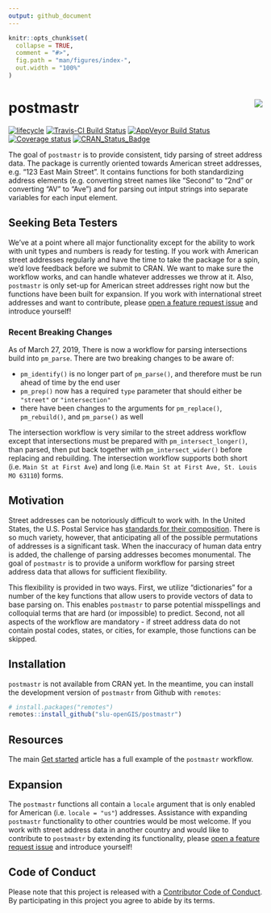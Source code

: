 ```yaml
---
output: github_document
---
```


```r
knitr::opts_chunk$set(
  collapse = TRUE,
  comment = "#>",
  fig.path = "man/figures/index-",
  out.width = "100%"
)
```

# postmastr <img src="man/figures/logo.png" align="right" />

[![lifecycle](https://img.shields.io/badge/lifecycle-maturing-blue.svg)](https://www.tidyverse.org/lifecycle/#maturing)
[![Travis-CI Build Status](https://travis-ci.org/slu-openGIS/postmastr.svg?branch=master)](https://travis-ci.org/slu-openGIS/postmastr)
[![AppVeyor Build Status](https://ci.appveyor.com/api/projects/status/github/slu-openGIS/postmastr?branch=master&svg=true)](https://ci.appveyor.com/project/chris-prener/postmastr)
[![Coverage status](https://codecov.io/gh/slu-openGIS/postmastr/branch/master/graph/badge.svg)](https://codecov.io/github/slu-openGIS/postmastr?branch=master)
[![CRAN_Status_Badge](http://www.r-pkg.org/badges/version/postmastr)](https://cran.r-project.org/package=postmastr)

The goal of `postmastr` is to provide consistent, tidy parsing of street address data. The package is currently oriented towards American street addresses, e.g. "123 East Main Street". It contains functions for both standardizing address elements (e.g. converting street names like "Second" to "2nd" or converting "AV" to "Ave") and for parsing out intput strings into separate variables for each input element.

## Seeking Beta Testers
We've at a point where all major functionality except for the ability to work with unit types and numbers is ready for testing. If you work with American street addresses regularly and have the time to take the package for a spin, we'd love feedback before we submit to CRAN. We want to make sure the workflow works, and can handle whatever addresses we throw at it. Also, `postmastr` is only set-up for American street addresses right now but the functions have been built for expansion. If you work with international street addresses and want to contribute, please [open a feature request issue](https://github.com/slu-openGIS/postmastr/issues/new/choose) and introduce yourself!

### Recent Breaking Changes
As of March 27, 2019, There is now a workflow for parsing intersections build into `pm_parse`. There are two breaking changes to be aware of:

* `pm_identify()` is no longer part of `pm_parse()`, and therefore must be run ahead of time by the end user
* `pm_prep()` now has a required `type` parameter that should either be `"street"` or `"intersection"`
* there have been changes to the arguments for `pm_replace()`, `pm_rebuild()`, and `pm_parse()` as well

The intersection workflow is very similar to the street address workflow except that intersections must be prepared with `pm_intersect_longer()`, than parsed, then put back together with `pm_intersect_wider()` before replacing and rebuilding. The intersection workflow supports both short (i.e. `Main St at First Ave`) and long (i.e. `Main St at First Ave, St. Louis MO 63110`) forms.

## Motivation
Street addresses can be notoriously difficult to work with. In the United States, the U.S. Postal Service has [standards for their composition](https://pe.usps.com/text/pub28/welcome.htm). There is so much variety, however, that anticipating all of the possible permutations of addresses is a significant task. When the inaccuracy of human data entry is added, the challenge of parsing addresses becomes monumental. The goal of `postmastr` is to provide a uniform workflow for parsing street address data that allows for sufficient flexibility.

This flexibility is provided in two ways. First, we utilize "dictionaries" for a number of the key functions that allow users to provide vectors of data to base parsing on. This enables `postmastr` to parse potential misspellings and colloquial terms that are hard (or impossible) to predict. Second, not all aspects of the workflow are mandatory - if street address data do not contain postal codes, states, or cities, for example, those functions can be skipped.

## Installation
`postmastr` is not available from CRAN yet. In the meantime, you can install the development version of `postmastr` from Github with `remotes`:

```r
# install.packages("remotes")
remotes::install_github("slu-openGIS/postmastr")
```

## Resources
The main [Get started](articles/postmastr.html) article has a full example of the `postmastr` workflow.

## Expansion
The `postmastr` functions all contain a `locale` argument that is only enabled for American (i.e. `locale = "us"`) addresses. Assistance with expanding `postmastr` functionality to other countries would be most welcome. If you work with street address data in another country and would like to contribute to `postmastr` by extending its functionality, please [open a feature request issue](https://github.com/slu-openGIS/postmastr/issues/new/choose) and introduce yourself!

## Code of Conduct
Please note that this project is released with a [Contributor Code of Conduct](CODE_OF_CONDUCT.html). By participating in this project you agree to abide by its terms.
